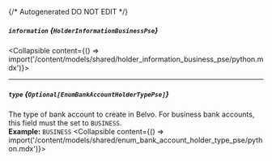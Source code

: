 {/* Autogenerated DO NOT EDIT  */}

##### `information` *{`HolderInformationBusinessPse`}*
<Collapsible content={() => import('/content/models/shared/holder_information_business_pse/python.mdx')}>
</Collapsible>

---
##### `type` *{`Optional[EnumBankAccountHolderTypePse]`}*
The type of bank account to create in Belvo. For business bank accounts, this field must the set to `BUSINESS`.
<br/>
**Example:** `BUSINESS`
<Collapsible content={() => import('/content/models/shared/enum_bank_account_holder_type_pse/python.mdx')}>
</Collapsible>

